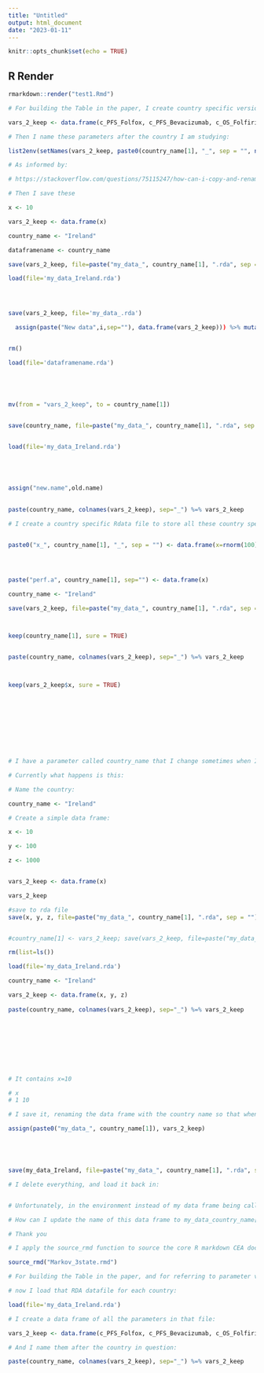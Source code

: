 ---
title: "Untitled"
output: html_document
date: "2023-01-11"
---

```{r setup, include=FALSE}
knitr::opts_chunk$set(echo = TRUE)
```

## R Render

```{r pressure, echo=TRUE}
rmarkdown::render("test1.Rmd")
```

```{r}

# For building the Table in the paper, I create country specific versions of the parameters to be included in the Table, as informed by the parameter names in the table:

vars_2_keep <- data.frame(c_PFS_Folfox, c_PFS_Bevacizumab, c_OS_Folfiri, administration_cost, c_AE1, c_AE2, c_AE3, Minimum_c_PFS_Folfox, Maximum_c_PFS_Folfox, Minimum_c_OS_Folfiri, Maximum_c_OS_Folfiri, Minimum_c_PFS_Bevacizumab, Maximum_c_PFS_Bevacizumab, Minimum_administration_cost, Maximum_administration_cost, Minimum_c_AE1, Maximum_c_AE1, Minimum_c_AE2, Maximum_c_AE2, Minimum_c_AE3, Maximum_c_AE3, n_wtp, Incremental_Cost, Incremental_Effect, ICER, tc_d_Exp, tc_d_SoC)

# Then I name these parameters after the country I am studying:

list2env(setNames(vars_2_keep, paste0(country_name[1], "_", sep = "", names(vars_2_keep))), .GlobalEnv)

# As informed by:

# https://stackoverflow.com/questions/75115247/how-can-i-copy-and-rename-a-bunch-of-variables-at-once/75115552?noredirect=1#comment132555463_75115552

# Then I save these 

x <- 10

vars_2_keep <- data.frame(x)

country_name <- "Ireland"

dataframename <- country_name

save(vars_2_keep, file=paste("my_data_", country_name[1], ".rda", sep = ""))

load(file='my_data_Ireland.rda')




save(vars_2_keep, file='my_data_.rda')

  assign(paste("New data",i,sep=""), data.frame(vars_2_keep))) %>% mutate(colthree=(colone+coltwo)*i) %>% select(colthree)


rm()

load(file='dataframename.rda')





mv(from = "vars_2_keep", to = country_name[1])


save(country_name, file=paste("my_data_", country_name[1], ".rda", sep = ""))


load(file='my_data_Ireland.rda')





assign("new.name",old.name)

      
paste(country_name, colnames(vars_2_keep), sep="_") %=% vars_2_keep

# I create a country specific Rdata file to store all these country specific values:


paste0("x_", country_name[1], "_", sep = "") <- data.frame(x=rnorm(100))




paste("perf.a", country_name[1], sep="") <- data.frame(x)

country_name <- "Ireland"

save(vars_2_keep, file=paste("my_data_", country_name[1], ".rda", sep = ""))



keep(country_name[1], sure = TRUE)


paste(country_name, colnames(vars_2_keep), sep="_") %=% vars_2_keep



keep(vars_2_keep$x, sure = TRUE)











```

```{r}
# I have a parameter called country_name that I change sometimes when I run my code, I would like my RDA file to reflect that name change once saved and loaded back into the environment.

# Currently what happens is this:

# Name the country:

country_name <- "Ireland"

# Create a simple data frame:

x <- 10

y <- 100

z <- 1000


vars_2_keep <- data.frame(x)

vars_2_keep

#save to rda file
save(x, y, z, file=paste("my_data_", country_name[1], ".rda", sep = ""))


#country_name[1] <- vars_2_keep; save(vars_2_keep, file=paste("my_data_", country_name[1], ".rda", sep = ""))

rm(list=ls())

load(file='my_data_Ireland.rda')

country_name <- "Ireland"

vars_2_keep <- data.frame(x, y, z)
      
paste(country_name, colnames(vars_2_keep), sep="_") %=% vars_2_keep









# It contains x=10

# x
# 1 10

# I save it, renaming the data frame with the country name so that when I do this with a different country I will have country specific vectors:

assign(paste0("my_data_", country_name[1]), vars_2_keep)





save(my_data_Ireland, file=paste("my_data_", country_name[1], ".rda", sep = ""))

# I delete everything, and load it back in:


# Unfortunately, in the environment instead of my data frame being called "my_data_Ireland", it is still called vars_2_keep.

# How can I update the name of this data frame to my_data_country_name[1]

# Thank you
```











```{r}

# I apply the source_rmd function to source the core R markdown CEA document when costs are specific to the country of choice.

source_rmd("Markov_3state.rmd")

# For building the Table in the paper, and for referring to parameter values in the paper, I saved the parameters I created in the RMarkdown file I called in an RDA file named after the country I am studying:

# now I load that RDA datafile for each country:

load(file='my_data_Ireland.rda')

# I create a data frame of all the parameters in that file:

vars_2_keep <- data.frame(c_PFS_Folfox, c_PFS_Bevacizumab, c_OS_Folfiri, administration_cost, c_AE1, c_AE2, c_AE3, Minimum_c_PFS_Folfox, Maximum_c_PFS_Folfox, Minimum_c_OS_Folfiri, Maximum_c_OS_Folfiri, Minimum_c_PFS_Bevacizumab, Maximum_c_PFS_Bevacizumab, Minimum_administration_cost, Maximum_administration_cost, Minimum_c_AE1, Maximum_c_AE1, Minimum_c_AE2, Maximum_c_AE2, Minimum_c_AE3, Maximum_c_AE3, n_wtp, Incremental_Cost, Incremental_Effect, ICER, tc_d_Exp, tc_d_SoC)

# And I name them after the country in question:

paste(country_name, colnames(vars_2_keep), sep="_") %=% vars_2_keep
```




























